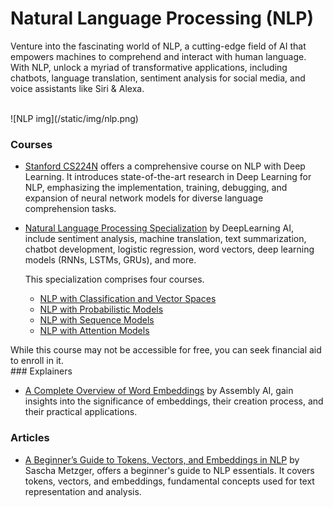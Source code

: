 # Natural Language Processing (NLP)

Venture into the fascinating world of NLP, a cutting-edge field of AI that empowers machines to comprehend and interact with human language. With NLP, unlock a myriad of transformative applications, including chatbots, language translation, sentiment analysis for social media, and voice assistants like Siri & Alexa.

<br />
![NLP img](/static/img/nlp.png)

### Courses

- [Stanford CS224N](https://www.youtube.com/playlist?list=PLoROMvodv4rOSH4v6133s9LFPRHjEmbmJ) offers a comprehensive course on NLP with Deep Learning. It introduces state-of-the-art research in Deep Learning for NLP, emphasizing the implementation, training, debugging, and expansion of neural network models for diverse language comprehension tasks.

- [Natural Language Processing Specialization](https://www.deeplearning.ai/courses/natural-language-processing-specialization/) by DeepLearning AI, include sentiment analysis, machine translation, text summarization, chatbot development, logistic regression, word vectors, deep learning models (RNNs, LSTMs, GRUs), and more.

  This specialization comprises four courses.

  - [NLP with Classification and Vector Spaces](https://www.coursera.org/learn/classification-vector-spaces-in-nlp?specialization=natural-language-processing)
  - [NLP with Probabilistic Models](https://www.coursera.org/learn/probabilistic-models-in-nlp?specialization=natural-language-processing)
  - [NLP with Sequence Models](https://www.coursera.org/learn/sequence-models-in-nlp?specialization=natural-language-processing)
  - [NLP with Attention Models](https://www.coursera.org/learn/attention-models-in-nlp?specialization=natural-language-processing)


<Callout emoji="⚠️">
While this course may not be accessible for free, you can seek financial aid to enroll in it.
</Callout>

<br />
### Explainers

- [A Complete Overview of Word Embeddings](https://www.youtube.com/watch?v=5MaWmXwxFNQ) by Assembly AI, gain insights into the significance of embeddings, their creation process, and their practical applications.

### Articles

- [A Beginner’s Guide to Tokens, Vectors, and Embeddings in NLP](https://medium.com/@saschametzger/what-are-tokens-vectors-and-embeddings-how-do-you-create-them-e2a3e698e037) by Sascha Metzger, offers a beginner's guide to NLP essentials. It covers tokens, vectors, and embeddings, fundamental concepts used for text representation and analysis.


